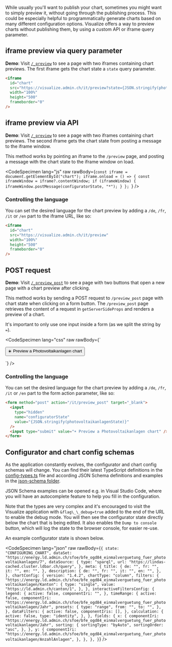 <style>{`
  table:not([class]) {
     margin-top: 1rem;
     font-size: 0.875rem;
     cell-spacing: none;
     border-spacing: 0;
     border-collapse: collapse;
  }

  table:not([class]) tr:nth-child(2n) {
    background: #eee;
  }

  table:not([class]) td, table:not([class]) th {
    border-bottom: #ccc 1px solid;
    margin-top: 0;
    padding: 0.25rem 0.5rem;
  }

  table:not([class]) tr {
    margin-bottom: 0;
  }

  li > code {
    font-size: 0.875rem;
  }
`}</style>

While usually you'll want to publish your chart, sometimes you might want to
simply preview it, without going through the publishing process. This could be
especially helpful to programmatically generate charts based on many different
configuration options. Visualize offers a way to preview charts without
publishing them, by using a custom API or iframe query parameter.

## iframe preview via query parameter

**Demo**: Visit <a href="/_preview" target="_blank">`/_preview`</a> to see a
page with two iframes containing chart previews. The first iframe gets the chart
state a `state` query parameter.

```html
<iframe
  id="chart"
  src="https://visualize.admin.ch/it/preview?state={JSON.stringify(photovoltaikanlagenState)}"
  width="100%"
  height="500"
  frameborder="0"
/>
```

## iframe preview via API

**Demo**: Visit <a href="/_preview" target="_blank">`/_preview`</a> to see a
page with two iframes containing chart previews. The second iframe gets the
chart state from posting a message to the iframe window.

This method works by pointing an iframe to the `/preview` page, and posting a
message with the chart state to the iframe window on load.

<CodeSpecimen
  lang="js"
  raw
  rawBody={`const iframe = document.getElementById("chart");
iframe.onload = () => {
  const iframeWindow = iframe?.contentWindow;
  if (iframeWindow) {
    iframeWindow.postMessage(configuratorState, "*");
  }
};
`}
/>

### Controlling the language

You can set the desired language for the chart preview by adding a `/de`, `/fr`,
`/it` or `/en` part to the iframe URL, like so:

```html
<iframe
  id="chart"
  src="https://visualize.admin.ch/it/preview"
  width="100%"
  height="500"
  frameborder="0"
/>
```

## POST request

**Demo**: Visit <a href="/_preview_post" target="_blank">`/_preview_post`</a> to
see a page with two buttons that open a new page with a chart preview after
clicking.

This method works by sending a POST request to `/preview_post` page with chart
state when clicking on a form button. The `/preview_post` page retrieves the
content of a request in `getServerSideProps` and renders a preview of a chart.

It's important to only use one input inside a form (as we split the string by
`=`).

<CodeSpecimen
  lang="css"
  raw
  rawBody={`<form method="post" action="/preview_post" target="_blank">
  <input
    type="hidden"
    name="configuratorState"
    value={JSON.stringify(photovoltaikanlagenState)}
  />
  <input type="submit" value="☀️ Preview a Photovoltaikanlagen chart" />
</form>`}
/>

### Controlling the language

You can set the desired language for the chart preview by adding a `/de`, `/fr`,
`/it` or `/en` part to the form action parameter, like so:

```html
<form method="post" action="/it/preview_post" target="_blank">
  <input
    type="hidden"
    name="configuratorState"
    value="{JSON.stringify(photovoltaikanlagenState)}"
  />
  <input type="submit" value="☀️ Preview a Photovoltaikanlagen chart" />
</form>
```

## Configurator and chart config schemas

As the application constantly evolves, the configurator and chart config schemas
will change. You can find their latest TypeScript definitions in the
[config-types.ts](https://github.com/visualize-admin/visualization-tool/blob/main/app/config-types.ts)
file and according JSON Schema definitions and examples in the
[json-schema folder](https://github.com/visualize-admin/visualization-tool/tree/main/app/public/json-schema).

JSON Schema examples can be opened e.g. in Visual Studio Code, where you will
have an autocomplete feature to help you fill in the configuration.

Note that the types are very complex and it's encouraged to visit the Visualize
application with `&flag\_\_debug=true` added to the end of the URL to enable the
debug mode. You will then see the configurator state directly below the chart
that is being edited. It also enables the `Dump to console` button, which will
log the state to the browser console, for easier re-use.

An example configurator state is shown below.

<CodeSpecimen
  lang="json"
  raw
  rawBody={`{
  state: "CONFIGURING_CHART",
  dataSet:
    "https://energy.ld.admin.ch/sfoe/bfe_ogd84_einmalverguetung_fuer_photovoltaikanlagen/7",
  dataSource: {
    type: "sparql",
    url: "https://lindas-cached.cluster.ldbar.ch/query",
  },
  meta: {
    title: {
      de: "",
      fr: "",
      it: "",
      en: "",
    },
    description: {
      de: "",
      fr: "",
      it: "",
      en: "",
    },
  },
  chartConfig: {
    version: "1.4.2",
    chartType: "column",
    filters: {
      "https://energy.ld.admin.ch/sfoe/bfe_ogd84_einmalverguetung_fuer_photovoltaikanlagen/Kanton":
        {
          type: "single",
          value: "https://ld.admin.ch/canton/1",
        },
    },
    interactiveFiltersConfig: {
      legend: {
        active: false,
        componentIri: "",
      },
      timeRange: {
        active: false,
        componentIri:
          "https://energy.ld.admin.ch/sfoe/bfe_ogd84_einmalverguetung_fuer_photovoltaikanlagen/Jahr",
        presets: {
          type: "range",
          from: "",
          to: "",
        },
      },
      dataFilters: {
        active: false,
        componentIris: [],
      },
      calculation: {
        active: false,
        type: "identity",
      },
    },
    fields: {
      x: {
        componentIri:
          "https://energy.ld.admin.ch/sfoe/bfe_ogd84_einmalverguetung_fuer_photovoltaikanlagen/Jahr",
        sorting: {
          sortingType: "byAuto",
          sortingOrder: "asc",
        },
      },
      y: {
        componentIri:
          "https://energy.ld.admin.ch/sfoe/bfe_ogd84_einmalverguetung_fuer_photovoltaikanlagen/AnzahlAnlagen",
      },
    },
  },
}`}
/>
